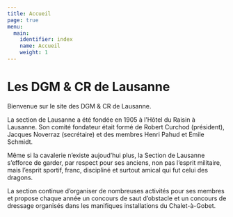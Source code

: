 ```yaml
---
title: Accueil
page: true
menu:
  main:
    identifier: index
    name: Accueil
    weight: 1
---
```


# Les DGM & CR de Lausanne

Bienvenue sur le site des DGM & CR de Lausanne.

La section de Lausanne a été fondée en 1905 à l'Hôtel du Raisin à Lausanne. Son comité fondateur était formé de Robert Curchod (président), Jacques Noverraz (secrétaire) et des membres Henri Pahud et Emile Schmidt.

Même si la cavalerie n'existe aujoud'hui plus, la Section de Lausanne s'efforce de garder, par respect pour ses anciens, non pas l'esprit militaire, mais l'esprit sportif, franc, discipliné et surtout amical qui fut celui des dragons.

La section continue d'organiser de nombreuses activités pour ses membres et propose chaque année un concours de saut d'obstacle et un concours de dressage organisés dans les manifiques installations du Chalet-à-Gobet.
